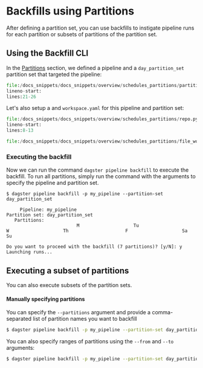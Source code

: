 
<DynamicMetaTags
  title="Backfills | Dagster"
  description="Dagster supports data backfills for each partition or subsets of partitions."
/>

# Backfills using Partitions

After defining a partition set, you can use backfills to instigate pipeline runs for each partition
or subsets of partitions of the partition set.

## Using the Backfill CLI

In the [Partitions](/overview/scheduling-partitions/partitions) section, we defined a pipeline and
a `day_partition_set` partition set that targeted the pipeline:

```python literalinclude caption=partition_definition.py
file:/docs_snippets/docs_snippets/overview/schedules_partitions/partition_definition.py
lineno-start:
lines:21-26
```

Let's also setup a <PyObject module="dagster" object="RepositoryDefinition"/> and `workspace.yaml` for this pipeline and partition set:

```python literalinclude caption=repo.py
file:/docs_snippets/docs_snippets/overview/schedules_partitions/repo.py
lineno-start:
lines:8-13
```

```python literalinclude caption=workspace.yaml
file:/docs_snippets/docs_snippets/overview/schedules_partitions/file_workspace.yaml
```

### Executing the backfill

Now we can run the command `dagster pipeline backfill` to execute the backfill. To run all partitions,
simply run the command with the arguments to specify the pipeline and partition set.

```
$ dagster pipeline backfill -p my_pipeline --partition-set day_partition_set

     Pipeline: my_pipeline
Partition set: day_partition_set
   Partitions:
                          M                    Tu                     W                    Th                     F                    Sa                    Su

Do you want to proceed with the backfill (7 partitions)? [y/N]: y
Launching runs...
```

## Executing a subset of partitions

You can also execute subsets of the partition sets.

#### Manually specifying partitions

You can specify the `--partitions` argument and provide a comma-separated list of partition names you want to backfill

```bash
$ dagster pipeline backfill -p my_pipeline --partition-set day_partition_set --partitions M,Tu,W
```

You can also specify ranges of partitions using the `--from` and `--to` arguments:

```bash
$ dagster pipeline backfill -p my_pipeline --partition-set day_partition_set --from W --to F
```
